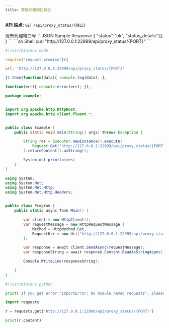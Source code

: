 ```yaml
---
title: 获取代理端口状态
---
```


**API 端点:** `GET` `/api/proxy_status/{端口}`

<ParamField path="PORT" type="string">
现有代理端口号
</ParamField>

<ResponseExample>
```JSON Sample Response
{
    "status":"ok",
    "status_details":[]
}
```
</ResponseExample>

<RequestExample>
```sh Shell
curl "http://127.0.0.1:22999/api/proxy_status/{PORT}"
```

```js NodeJS
#!/usr/bin/env node

require('request-promise')({

url: 'http://127.0.0.1:22999/api/proxy_status/{PORT}'

}).then(function(data){ console.log(data); },

function(err){ console.error(err); });
```

```java Java
package example;


import org.apache.http.HttpHost;
import org.apache.http.client.fluent.*;


public class Example {
    public static void main(String[] args) throws Exception {

        String res = Executor.newInstance().execute(
            Request.Get("http://127.0.0.1:22999/api/proxy_status/{PORT}")
        ).returnContent().asString();

        System.out.println(res)
    }
}
```

```cs C#
using System;
using System.Net;
using System.Net.Http;
using System.Net.Http.Headers;


public class Program {
    public static async Task Main() {

        var client = new HttpClient();
        var requestMessage = new HttpRequestMessage {
            Method = HttpMethod.Get,
            RequestUri = new Uri("http://127.0.0.1:22999/api/proxy_status/{PORT}")
        };

        var response = await client.SendAsync(requestMessage);
        var responseString = await response.Content.ReadAsStringAsync();

        Console.WriteLine(responseString);

    }
}
```

```python Python
#!/usr/bin/env python

print('If you get error "ImportError: No module named requests", please install it:\n$ sudo pip install requests');

import requests

r = requests.get('http://127.0.0.1:22999/api/proxy_status/{PORT}')

print(r.content)
```
</RequestExample>
